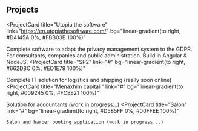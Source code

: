 ## Projects

<ProjectCard
  title="Utopia the software"
  link="https://en.utopiathesoftware.com/"
  bg="linear-gradient(to right, #D4145A 0%, #FBB03B 100%)"
>
  Complete software to adapt the privacy management system to the GDPR. For consultants,
   companies and public administration. Build in Angular & NodeJS.
</ProjectCard>
<ProjectCard
  title="SP2"
  link="#"
  bg="linear-gradient(to right, #662D8C 0%, #ED1E79 100%)"
>
  Complete IT solution for logistics and shipping (really soon online)
</ProjectCard>
<ProjectCard
  title="Menaxhim capitali"
  link="#"
  bg="linear-gradient(to right, #009245 0%, #FCEE21 100%)"
>
  Solution for accountants (work in progress...)
</ProjectCard>
<ProjectCard
    title="Salon"
    link="#"
    bg="linear-gradient(to right, #D585FF 0%, #00FFEE 100%)"
>
    Salon and barber booking application (work in progress...)
</ProjectCard>
